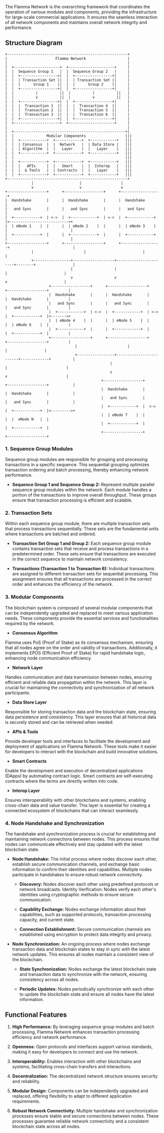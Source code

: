 
<Callout type="info" emoji="ℹ️">
  The Flamma Network is the overarching framework that coordinates the operation of various modules and components, providing the infrastructure for large-scale commercial applications. It ensures the seamless interaction of all network components and maintains overall network integrity and performance.
</Callout>

## Structure Diagram

```
+-------------------------------------------------------+
|                      Flamma Network                   |
|                                                       |
|  +---------------------+  +---------------------+     |
|  |  Sequence Group 1   |  |  Sequence Group 2   |     |
|  |  +-----------------+|  |  +-----------------+|     |
|  |  | Transaction Set ||  |  | Transaction Set ||     |
|  |  |      Group 1    ||  |  |      Group 2    ||     |
|  |  +-----------------+|  |  +-----------------+|     |
|  |          |          ||  |          |          ||   |
|  |          v          ||  |          v          ||   |
|  |  +-----------------+|  |  +-----------------+|     |
|  |  |  Transaction 1  ||  |  |  Transaction 4  ||     |
|  |  |  Transaction 2  ||  |  |  Transaction 5  ||     |
|  |  |  Transaction 3  ||  |  |  Transaction 6  ||     |
|  |  +-----------------+|  |  +-----------------+|     |
|  +---------------------+  +---------------------+     |
|                                                       |
|  +---------------------------------------------------+|
|  |               Modular Components                  |||
|  |  +------------+  +------------+  +------------+   |||
|  |  | Consensus  |  |  Network   |  | Data Store |   |||
|  |  | Algorithm  |  |   Layer    |  |   Layer    |   |||
|  |  +------------+  +------------+  +------------+   |||
|  |                                                   |||
|  |  +------------+  +------------+  +------------+   |||
|  |  |   APIs     |  |   Smart    |  |  Interop   |   |||
|  |  |  & Tools   |  | Contracts  |  |   Layer    |   |||
|  |  +------------+  +------------+  +------------+   |||
+-------------------------------------------------------+
            |                     |                  |
            v                     v                  v
+------------------+      +------------------+      +------------------+
|  Handshake       |      |  Handshake       |      |  Handshake       |
|   and Sync       |      |   and Sync       |      |   and Sync       |
|  +------------+  | <->  |  +------------+  | <->  |  +------------+  |<--------------------------->+
|  | eNode 1    |  |      |  | eNode 2    |  |      |  | eNode 3    |  |                             |
|  +------------+  |      |  +------------+  |      |  +------------+  |                             |
+------------------+      +------------------+      +------------------+                             |
            |                       |                          |                                     |
            +-----------------+-------------------+-----------------------+--------+                 |
                              |                   |                       |                          |
                              v                   v                       v                          |
                    +------------------+      +------------------+      +------------------+         |
                    |  Handshake       |      |  Handshake       |      |  Handshake       |         |
                    |   and Sync       |      |   and Sync       |      |   and Sync       |         |
                    |  +------------+  | <->  |  +------------+  | <->  |  +------------+  |<------->+
                    |  | eNode 4    |  |      |  | eNode 5    |  |      |  | eNode 6    |  |         |
                    |  +------------+  |      |  +------------+  |      |  +------------+  |         |
                    +------------------+      +------------------+      +------------------+         |
                                |                       |                          |                 |
                                +-----------------+-------------------------+-------------+          |
                                                |                        |                           |     
                                                v                        v                           |      
                                            +------------------+      +------------------+           |
                                            |  Handshake       |      |  Handshake       |           |
                                            |   and Sync       |      |   and Sync       |           |
                                            |  +------------+  |  <-> |  +------------+  |<--------->+
                                            |  | eNode 7    |  |      |  |  eNode N   |  |
                                            |  +------------+  |      |  +------------+  |
                                            +------------------+      +------------------+
```
### 1. Sequence Group Modules

Sequence group modules are responsible for grouping and processing transactions in a specific sequence. This sequential grouping optimizes transaction ordering and batch processing, thereby enhancing network performance.

- **Sequence Group 1 and Sequence Group 2:** Represent multiple parallel sequence group modules within the network. Each module handles a portion of the transactions to improve overall throughput. These groups ensure that transaction processing is efficient and scalable.

### 2. Transaction Sets

Within each sequence group module, there are multiple transaction sets that process transactions sequentially. These sets are the fundamental units where transactions are batched and ordered.

- **Transaction Set Group 1 and Group 2:** Each sequence group module contains transaction sets that receive and process transactions in a predetermined order. These sets ensure that transactions are executed in the correct sequence to maintain network consistency.

- **Transactions (Transaction 1 to Transaction 6):** Individual transactions are assigned to different transaction sets for sequential processing. This assignment ensures that all transactions are processed in the correct order and enhances the efficiency of the network.

### 3. Modular Components

The blockchain system is composed of several modular components that can be independently upgraded and replaced to meet various application needs. These components provide the essential services and functionalities required by the network.

- **Consensus Algorithm**

Flamma uses PoS (Proof of Stake) as its consensus mechanism, ensuring that all nodes agree on the order and validity of transactions. Additionally, it implements EPOS (Efficient Proof of Stake) for rapid handshake logic, enhancing node communication efficiency.

- **Network Layer**

Handles communication and data transmission between nodes, ensuring efficient and reliable data propagation within the network. This layer is crucial for maintaining the connectivity and synchronization of all network participants.

- **Data Store Layer**

Responsible for storing transaction data and the blockchain state, ensuring data persistence and consistency. This layer ensures that all historical data is securely stored and can be retrieved when needed.

- **APIs & Tools**

Provide developer tools and interfaces to facilitate the development and deployment of applications on Flamma Network. These tools make it easier for developers to interact with the blockchain and build innovative solutions.

- **Smart Contracts**

Enable the development and execution of decentralized applications (DApps) by automating contract logic. Smart contracts are self-executing contracts where the terms are directly written into code.

- **Interop Layer**

Ensures interoperability with other blockchains and systems, enabling cross-chain data and value transfer. This layer is essential for creating a connected ecosystem of blockchains that can interact seamlessly.

### 4. Node Handshake and Synchronization

The handshake and synchronization process is crucial for establishing and maintaining network connections between nodes. This process ensures that nodes can communicate effectively and stay updated with the latest blockchain state.

- **Node Handshake:** The initial process where nodes discover each other, establish secure communication channels, and exchange basic information to confirm their identities and capabilities. Multiple nodes participate in handshakes to ensure robust network connectivity.

  - **Discovery:** Nodes discover each other using predefined protocols or network broadcasts.
Identity Verification: Nodes verify each other's identities using cryptographic methods to ensure secure communication.

  - **Capability Exchange:** Nodes exchange information about their capabilities, such as supported protocols, transaction processing capacity, and current state.

  - **Connection Establishment:** Secure communication channels are established using encryption to protect data integrity and privacy.

- **Node Synchronization:** An ongoing process where nodes exchange transaction data and blockchain states to stay in sync with the latest network updates. This ensures all nodes maintain a consistent view of the blockchain.

  - **State Synchronization:** Nodes exchange the latest blockchain state and transaction data to synchronize with the network, ensuring consistency across all nodes.

  - **Periodic Updates:** Nodes periodically synchronize with each other to update the blockchain state and ensure all nodes have the latest information.

## Functional Features

1. **High Performance:** By leveraging sequence group modules and batch processing, Flamma Network enhances transaction processing efficiency and network performance.

2. **Openness:** Open protocols and interfaces support various standards, making it easy for developers to connect and use the network.

3. **Interoperability:** Enables interaction with other blockchains and systems, facilitating cross-chain transfers and interactions.

4. **Decentralization:** The decentralized network structure ensures security and reliability.

5. **Modular Design:** Components can be independently upgraded and replaced, offering flexibility to adapt to different application requirements.

6. **Robust Network Connectivity:** Multiple handshake and synchronization processes ensure stable and secure connections between nodes. These processes guarantee reliable network connectivity and a consistent blockchain state across all nodes.